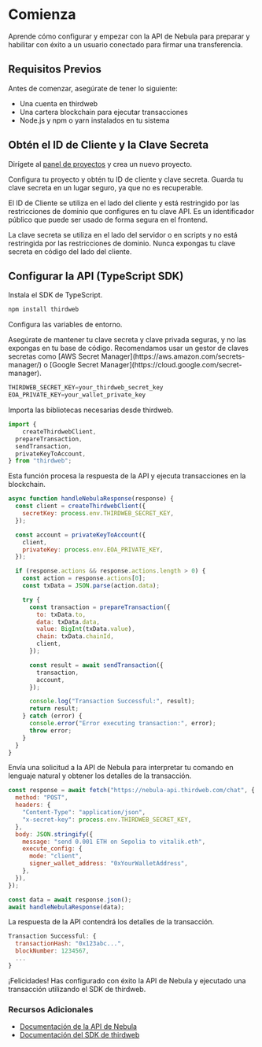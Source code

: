 
# Comienza

Aprende cómo configurar y empezar con la API de Nebula para preparar y habilitar con éxito a un usuario conectado para firmar una transferencia.

## Requisitos Previos

Antes de comenzar, asegúrate de tener lo siguiente:

- Una cuenta en thirdweb  
- Una cartera blockchain para ejecutar transacciones  
- Node.js y npm o yarn instalados en tu sistema  

## Obtén el ID de Cliente y la Clave Secreta

<Steps>

<Step title="Crear proyecto">

Dirígete al [panel de proyectos](https://thirdweb.com/) y crea un nuevo proyecto.

<DocImage src={NewProject} alt="Crear un nuevo proyecto"/>
  
</Step>

<Step title="Obtener claves">

Configura tu proyecto y obtén tu ID de cliente y clave secreta. Guarda tu clave secreta en un lugar seguro, ya que no es recuperable.

<Callout variant="warning" title="ID de Cliente vs Clave Secreta">
El ID de Cliente se utiliza en el lado del cliente y está restringido por las restricciones de dominio que configures en tu clave API. Es un identificador público que puede ser usado de forma segura en el frontend.

La clave secreta se utiliza en el lado del servidor o en scripts y no está restringida por las restricciones de dominio. Nunca expongas tu clave secreta en código del lado del cliente.
</Callout>

<DocImage src={KeysSetup} alt="Obtener claves"/>

</Step>

</Steps>

## Configurar la API (TypeScript SDK)

<Steps>

<Step title="Instalar SDK">

Instala el SDK de TypeScript.


```bash
npm install thirdweb
```
</Step>

<Step title="Variables de Entorno">

Configura las variables de entorno.

<Callout variant="warning" title="Almacenamiento de Claves Secretas">
  Asegúrate de mantener tu clave secreta y clave privada seguras, y no las expongas en tu base de código. Recomendamos usar un gestor de claves secretas como [AWS Secret Manager](https://aws.amazon.com/secrets-manager/) o [Google Secret Manager](https://cloud.google.com/secret-manager).
</Callout>


```jsx
THIRDWEB_SECRET_KEY=your_thirdweb_secret_key
EOA_PRIVATE_KEY=your_wallet_private_key
```
</Step>

<Step title="Importar Bibliotecas">

Importa las bibliotecas necesarias desde thirdweb.

```jsx
import {
    createThirdwebClient,
  prepareTransaction,
  sendTransaction,
  privateKeyToAccount,
} from "thirdweb";
```
</Step>

<Step title="Crear Función para Manejar la Respuesta">
Esta función procesa la respuesta de la API y ejecuta transacciones en la blockchain.

```jsx
async function handleNebulaResponse(response) {
  const client = createThirdwebClient({
    secretKey: process.env.THIRDWEB_SECRET_KEY,
  });

  const account = privateKeyToAccount({
    client,
    privateKey: process.env.EOA_PRIVATE_KEY,
  });

  if (response.actions && response.actions.length > 0) {
    const action = response.actions[0];
    const txData = JSON.parse(action.data);

    try {
      const transaction = prepareTransaction({
        to: txData.to,
        data: txData.data,
        value: BigInt(txData.value),
        chain: txData.chainId,
        client,
      });

      const result = await sendTransaction({
        transaction,
        account,
      });

      console.log("Transaction Successful:", result);
      return result;
    } catch (error) {
      console.error("Error executing transaction:", error);
      throw error;
    }
  }
}
```
</Step>

<Step title="Llamar a la API de Nebula">

Envía una solicitud a la API de Nebula para interpretar tu comando en lenguaje natural y obtener los detalles de la transacción.

```jsx
const response = await fetch("https://nebula-api.thirdweb.com/chat", {
  method: "POST",
  headers: {
    "Content-Type": "application/json",
    "x-secret-key": process.env.THIRDWEB_SECRET_KEY,
  },
  body: JSON.stringify({
    message: "send 0.001 ETH on Sepolia to vitalik.eth",
    execute_config: {
      mode: "client",
      signer_wallet_address: "0xYourWalletAddress",
    },
  }),
});

const data = await response.json();
await handleNebulaResponse(data);
```
</Step>

<Step title="Respuesta de Ejemplo">

La respuesta de la API contendrá los detalles de la transacción.

```jsx
Transaction Successful: {
  transactionHash: "0x123abc...",
  blockNumber: 1234567,
  ...
}
```
</Step>

¡Felicidades! Has configurado con éxito la API de Nebula y ejecutado una transacción utilizando el SDK de thirdweb.
</Steps>

### Recursos Adicionales

- [Documentación de la API de Nebula](https://portal.thirdweb.com/nebula/api-reference)  
- [Documentación del SDK de thirdweb](https://portal.thirdweb.com/typescript/v5)  